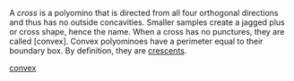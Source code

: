 A _cross_ is a polyomino that is directed from all four orthogonal directions and thus has no outside concavities. Smaller samples create a jagged plus or cross shape, hence the name. When a cross has no punctures, they are called [convex]. Convex polyominoes have a perimeter equal to their boundary box. By definition, they are [crescents](/classes/crescent).

[convex](https://mathworld.wolfram.com/ConvexPolyomino.html)
